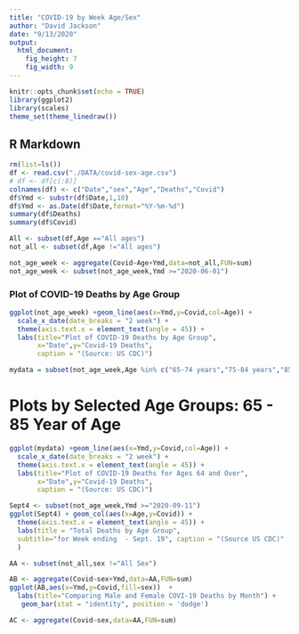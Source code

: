 ```yaml
---
title: "COVID-19 by Week Age/Sex"
author: "David Jackson"
date: "9/13/2020"
output: 
  html_document: 
    fig_height: 7
    fig_width: 9
---
```


```r
knitr::opts_chunk$set(echo = TRUE)
library(ggplot2)
library(scales)
theme_set(theme_linedraw())
```

## R Markdown

```r
rm(list=ls())
df <- read.csv("./DATA/covid-sex-age.csv")
# df <- df[c(:8)]
colnames(df) <- c("Date","sex","Age","Deaths","Covid")
df$Ymd <- substr(df$Date,1,10)
df$Ymd <- as.Date(df$Date,format="%Y-%m-%d")
summary(df$Deaths)
summary(df$Covid)
```
```r
All <- subset(df,Age =="All ages")
not_all <- subset(df,Age !="All ages")
```

```r
not_age_week <- aggregate(Covid~Age+Ymd,data=not_all,FUN=sum)
not_age_week <- subset(not_age_week,Ymd >="2020-06-01")
```

### Plot of COVID-19 Deaths by Age Group

```r
ggplot(not_age_week) +geom_line(aes(x=Ymd,y=Covid,col=Age)) +
  scale_x_date(date_breaks = "2 week") +
  theme(axis.text.x = element_text(angle = 45)) +
  labs(title="Plot of COVID-19 Deaths by Age Group",
       x="Date",y="Covid-19 Deaths",
       caption = "(Source: US CDC)")

```
```r
mydata = subset(not_age_week,Age %in% c("65-74 years","75-84 years","85 years and over"))
```

# Plots by Selected Age Groups: 65 - 85 Year of Age

```r
ggplot(mydata) +geom_line(aes(x=Ymd,y=Covid,col=Age)) +
  scale_x_date(date_breaks = "2 week") +
  theme(axis.text.x = element_text(angle = 45)) +
  labs(title="Plot of COVID-19 Deaths for Ages 64 and Over",
       x="Date",y="Covid-19 Deaths",
       caption = "(Source: US CDC)")

```
```r
Sept4 <- subset(not_age_week,Ymd >="2020-09-11")
ggplot(Sept4) + geom_col(aes(x=Age,y=Covid)) +
  theme(axis.text.x = element_text(angle = 45)) +
  labs(title = "Total Deaths by Age Group",
  subtitle="for Week ending  - Sept. 19", caption = "(Source US CDC)"
  )

```
```r
AA <- subset(not_all,sex !="All Sex")
```
```r
AB <- aggregate(Covid~sex+Ymd,data=AA,FUN=sum)
ggplot(AB,aes(x=Ymd,y=Covid,fill=sex))  + 
  labs(title="Comparing Male and Female COVI-19 Deaths by Month") +
   geom_bar(stat = "identity", position = 'dodge')
```
```r
AC <- aggregate(Covid~sex,data=AA,FUN=sum)
```

